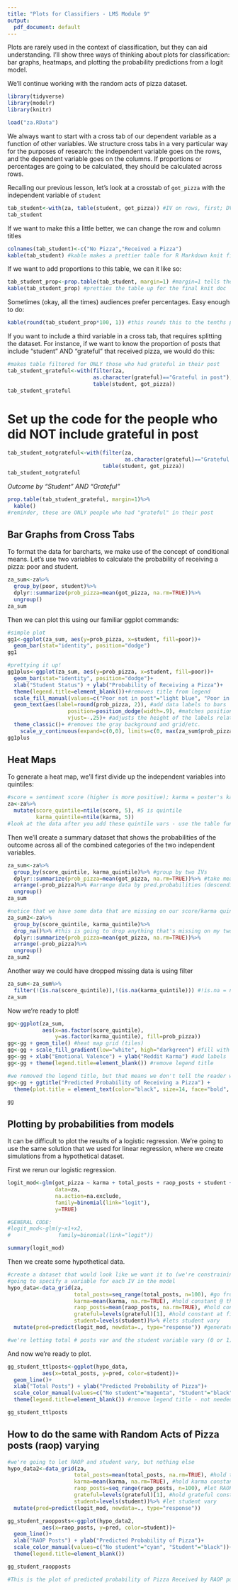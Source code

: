 ---
title: "Plots for Classifiers - LMS Module 9"
output:
  pdf_document: default
---

Plots are rarely used in the context of classification, but they can aid understanding. I'll show three ways of thinking about plots for classification: bar graphs, heatmaps, and plotting the probability predictions from a logit model.

We'll continue working with the random acts of pizza dataset. 
```{r}
library(tidyverse)
library(modelr)
library(knitr)

load("za.RData")
```

We always want to start with a cross tab of our dependent variable as a function of other variables. We structure cross tabs in a very particular way for the purposes of research: the independent variable goes on the rows, and the dependent variable goes on the columns. If proportions or percentages are going to be calculated, they should be calculated across rows. 

Recalling our previous lesson, let's look at a crosstab of `got_pizza` with the independent variable of `student`

```{r}
tab_student<-with(za, table(student, got_pizza)) #IV on rows, first; DV on columns, second
tab_student
```

If we want to make this a little better, we can change the row and column titles

```{r}
colnames(tab_student)<-c("No Pizza","Received a Pizza")
kable(tab_student) #kable makes a prettier table for R Markdown knit files
```

If we want to add proportions to this table, we can it like so:
```{r}
tab_student_prop<-prop.table(tab_student, margin=1) #margin=1 tells the command to make the rows sum to 1; if you did margin=2 it would sum by columns
kable(tab_student_prop) #pretties the table up for the final knit doc
```

Sometimes (okay, all the times) audiences prefer percentages. Easy enough to do:
```{r}
kable(round(tab_student_prop*100, 1)) #this rounds this to the tenths place because of the ,1 at the end (1 place after the decimal); 2 would make it to the hundredths place, etc. etc. 
```

If you want to include a third variable in a cross tab, that requires splitting the dataset. For instance, if we want to know the proportion of posts that include "student" AND "grateful" that received pizza, we would do this:
```{r}
#makes table filtered for ONLY those who had grateful in their post
tab_student_grateful<-with(filter(za,
                           as.character(grateful)=="Grateful in post"),
                           table(student, got_pizza))
tab_student_grateful
```

# Set up the code for the people who did NOT include grateful in post
```{r}
tab_student_notgrateful<-with(filter(za,
                                     as.character(grateful)=="Grateful not in post"), 
                              table(student, got_pizza))
tab_student_notgrateful
```

*Outcome by "Student" AND "Grateful"*
```{r}
prop.table(tab_student_grateful, margin=1)%>%
  kable()
#reminder, these are ONLY people who had "grateful" in their post
```


## Bar Graphs from Cross Tabs

To format the data for barcharts, we make use of the concept of conditional means. Let's use two variables to calculate the probability of receiving a pizza: poor and student. 

```{r}
za_sum<-za%>%
  group_by(poor, student)%>%
  dplyr::summarize(prob_pizza=mean(got_pizza, na.rm=TRUE))%>%
  ungroup()
za_sum
```

Then we can plot this using our familiar ggplot commands:
```{r}
#simple plot
gg1<-ggplot(za_sum, aes(y=prob_pizza, x=student, fill=poor))+
  geom_bar(stat="identity", position="dodge")
gg1

#prettying it up!
gg1plus<-ggplot(za_sum, aes(y=prob_pizza, x=student, fill=poor))+
  geom_bar(stat="identity", position="dodge")+ 
  xlab("Student Status") + ylab("Probability of Receiving a Pizza")+ 
  theme(legend.title=element_blank())+#removes title from legend 
  scale_fill_manual(values=c("Poor not in post"="light blue", "Poor in post"="dark green"))+ 
  geom_text(aes(label=round(prob_pizza, 2)), #add data labels to bars
                   position=position_dodge(width=.9), #matches positioning we originally specified above (position="dodge"); change the width# to adjust
                   vjust=-.25)+ #adjusts the height of the labels relative to the bars
  theme_classic()+ #removes the gray background and grid/etc. 
    scale_y_continuous(expand=c(0,0), limits=c(0, max(za_sum$prob_pizza)+.01)) #do you hate the "floating" bars like I do? If so, this line will stop the floating madness (the expand part) and it also ensures that you can see all data labels (the limits part)
gg1plus
```

## Heat Maps

To generate a heat map, we'll first divide up the independent variables into quintiles:

```{r}
#score = sentiment score (higher is more positive); karma = poster's karma on reddit
za<-za%>%
  mutate(score_quintile=ntile(score, 5), #5 is quintile
         karma_quintile=ntile(karma, 5))
#look at the data after you add these quintile vars - use the table function to make sure it worked properly
```

Then we'll create a summary dataset that shows the probabilities of the outcome across all of the combined categories of the two independent variables. 
```{R}
za_sum<-za%>%
  group_by(score_quintile, karma_quintile)%>% #group by two IVs
  dplyr::summarize(prob_pizza=mean(got_pizza, na.rm=TRUE))%>% #take mean of DV by this grouping
  arrange(-prob_pizza)%>% #arrange data by pred.probabilities (descending order)
  ungroup() 
za_sum

#notice that we have some data that are missing on our score/karma quintiles (this is because they were missing on the original variables). I don't want them in my final table/displays/etc. so I'm going to modify the code above to drop them
za_sum2<-za%>%
  group_by(score_quintile, karma_quintile)%>% 
  drop_na()%>% #this is going to drop anything that's missing on my two group_by variables
  dplyr::summarize(prob_pizza=mean(got_pizza, na.rm=TRUE))%>% 
  arrange(-prob_pizza)%>% 
  ungroup() 
za_sum2
```

Another way we could have dropped missing data is using filter 
```{r}
za_sum<-za_sum%>%
  filter(!(is.na(score_quintile)),!(is.na(karma_quintile))) #!is.na = not missing
za_sum
```

Now we're ready to plot!

```{r}
gg<-ggplot(za_sum,
           aes(x=as.factor(score_quintile),
               y=as.factor(karma_quintile), fill=prob_pizza))
gg<-gg + geom_tile() #heat map grid (tiles)
gg<-gg + scale_fill_gradient(low="white", high="darkgreen") #fill with gradient coloring where lowest probabilities are white and my high are dark green
gg<-gg + xlab("Emotional Valence") + ylab("Reddit Karma") #add labels
gg<-gg + theme(legend.title=element_blank()) #remove legend title

#we removed the legend title, but that means we don't tell the reader what is actually being plotted with our colors; add a title to do this
gg<-gg + ggtitle("Predicted Probability of Receiving a Pizza") + 
  theme(plot.title = element_text(color="black", size=14, face="bold", hjust=.5))

gg
```


## Plotting by probabilities from models

It can be difficult to plot the results of a logistic regression. We're going to use the same solution that we used for linear regression, where we create simulations from a hypothetical dataset. 

First we rerun our logistic regression. 
```{r}
logit_mod<-glm(got_pizza ~ karma + total_posts + raop_posts + student + grateful,
               data=za,
               na.action=na.exclude,
               family=binomial(link="logit"),
               y=TRUE)

#GENERAL CODE:
#logit_mod<-glm(y~x1+x2,
#               family=binomial(link="logit"))

summary(logit_mod)
```

Then we create some hypothetical data. 

```{r}
#create a dataset that would look like we want it to (we're constraining the data); then run our predictive model in it.
#going to specify a variable for each IV in the model
hypo_data<-data_grid(za, 
                     total_posts=seq_range(total_posts, n=100), #go from min to max of total posts in 100 steps
                     karma=mean(karma, na.rm=TRUE), #hold constant @ the mean of karma
                     raop_posts=mean(raop_posts, na.rm=TRUE), #hold constant @ mean # posts
                     grateful=levels(grateful)[1], #hold constant at first level of grateful; = did not indicate grateful
                     student=levels(student))%>% #lets student vary 
  mutate(pred=predict(logit_mod, newdata=., type="response")) #generate a prediction from our logit model

#we're letting total # posts var and the student variable vary (0 or 1)
```

And now we're ready to plot. 
```{r}
gg_student_ttlposts<-ggplot(hypo_data,
           aes(x=total_posts, y=pred, color=student))+ 
  geom_line()+ 
  xlab("Total Posts") + ylab("Predicted Probability of Pizza")+ 
  scale_color_manual(values=c("No student"="magenta", "Student"="black"))+ 
  theme(legend.title=element_blank()) #remove legend title - not needed in this case

gg_student_ttlposts
```

## How to do the same with Random Acts of Pizza posts (raop) varying
```{r}
#we're going to let RAOP and student vary, but nothing else
hypo_data2<-data_grid(za, 
                     total_posts=mean(total_posts, na.rm=TRUE), #hold ttl posts constant
                     karma=mean(karma, na.rm=TRUE), #hold karma constant
                     raop_posts=seq_range(raop_posts, n=100), #let RAOP vary
                     grateful=levels(grateful)[1], #hold grateful constant
                     student=levels(student))%>% #let student vary
  mutate(pred=predict(logit_mod, newdata=., type="response"))
```


```{r}
gg_student_raopposts<-ggplot(hypo_data2,
           aes(x=raop_posts, y=pred, color=student))+ 
  geom_line()+ 
  xlab("RAOP Posts") + ylab("Predicted Probability of Pizza")+ 
  scale_color_manual(values=c("No student"="cyan", "Student"="black"))+ 
  theme(legend.title=element_blank())

gg_student_raopposts

#This is the plot of predicted probability of Pizza Received by RAOP posts and whether poster was student or not (holding ttl posts, karma, and grateful constant).
```
